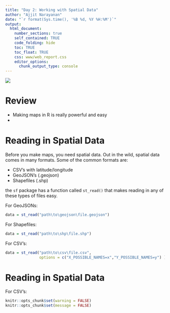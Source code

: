 ```yaml
---
title: "Day 2: Working with Spatial Data"
author: "Ajjit Narayanan"
date: "`r format(Sys.time(), '%B %d, %Y %H:%M')`"
output:
  html_document:
    number_sections: true
    self_contained: TRUE
    code_folding: hide
    toc: TRUE
    toc_float: TRUE
    css: www/web_report.css
    editor_options:
      chunk_output_type: console
---
```


<style>
@import url('https://fonts.googleapis.com/css?family=Lato&display=swap');
</style>

<link rel="stylesheet" href="//fonts.googleapis.com/css?family=Lato" />

![](www/images/urban-institute-logo.png)

# Review 

* Making maps in R is really powerful and easy
*

# Reading in Spatial Data

Before you make maps, you need spatial data. Out in the wild, spatial data comes in many formats. Some of the common formats are:

* CSV's with latitude/longitude
* GeoJSON's (.geojson)
* Shapefiles (.shp)

the `sf` package has a function called `st_read()` that makes reading in any of these types of files easy.

For GeoJSONs:
```r
data = st_read("path\to\geojson\file.geojson")

```

For Shapefiles:
```r
data = st_read("path\to\shp\file.shp")

```

For CSV's:
```r
data = st_read("path\to\csv\file.csv",
               options = c("X_POSSIBLE_NAMES=x","Y_POSSIBLE_NAMES=y") )
```



# Reading in Spatial Data
For CSV's:


```r
knitr::opts_chunk$set(warning = FALSE)
knitr::opts_chunk$set(message = FALSE)
```




